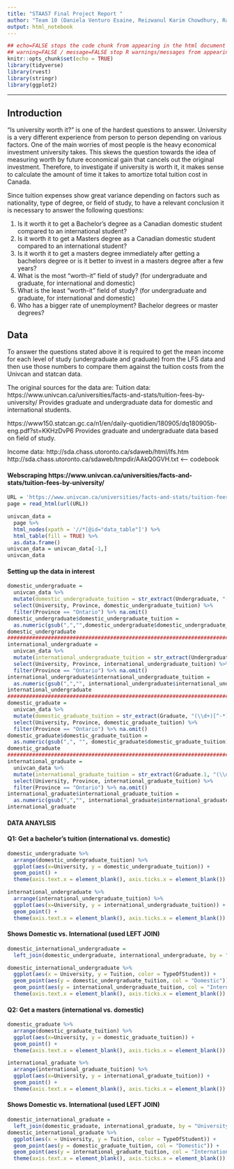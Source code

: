 ```yaml
---
title: "STAA57 Final Project Report "
author: "Team 10 (Daniela Venturo Esaine, Reizwanul Karim Chowdhury, Ralph Samson Lal, Xiaotong Ye)"
output: html_notebook
---
```

```r
## echo=FALSE stops the code chunk from appearing in the html document
## warning=FALSE / message=FALSE stop R warnings/messages from appearing in the knit document
knitr::opts_chunk$set(echo = TRUE)
library(tidyverse)
library(rvest)
library(stringr)
library(ggplot2)
```


***

<!-- 
(everything below in here is an .html comment)

Instructions: 
- Use typical structure of data analysis report, w/ sections:
    + Introduction
    + Data
    + Analysis
    + Summary
    + Appendix (optional)
- Report should be 5 pages MAX (when compiled/knit as pdf)
- Appendix does not count towards page limit
- Put all your data in a separate "./data/" sub-folder 
- Submit compressed project folder 
- You submissions should be reproducible (i.e. I should be able to   
  re-compile your report with a click of the Preview/Knit button) 

-->

## Introduction 

"Is university worth it?" is one of the hardest questions to answer. University is a very different experience from person to person depending on various factors. One of the main worries of most people is the heavy economical investment university takes. This skews the question towards the idea of measuring worth by future economical gain that cancels out the original investment. Therefore, to investigate if university is worth it, it makes sense to calculate the amount of time it takes to amortize total tuition cost in Canada.

Since tuition expenses show great variance depending on factors such as nationality, type of degree, or field of study, to have a relevant conclusion it is necessary to answer the following questions:

1. Is it worth it to get a Bachelor's degree as a Canadian domestic student compared to an international student?
2. Is it worth it to get a Masters degree as a Canadian domestic student compared to an international student?
3. Is it worth it to get a masters degree immediately after getting a bachelors degree or is it better to invest in a masters degree after a few years?
4. What is the most "worth-it" field of study? (for undergraduate and graduate, for international and domestic)
5. What is the least "worth-it" field of study? (for undergraduate and graduate, for international and domestic)
6. Who has a bigger rate of unemployment? Bachelor degrees or master degrees?

## Data 

To answer the questions stated above it is required to get the mean income for each level of study (undergraduate and graduate) from the LFS data and then use those numbers to compare them against the tuition costs from the Univcan and statcan data.

The original sources for the data are:
Tuition data:
https://www.univcan.ca/universities/facts-and-stats/tuition-fees-by-university/
Provides graduate and undergraduate data for domestic and international students.

https://www150.statcan.gc.ca/n1/en/daily-quotidien/180905/dq180905b-eng.pdf?st=KKHzDvP6
Provides graduate and undergraduate data based on field of study.

Income data:
http://sda.chass.utoronto.ca/sdaweb/html/lfs.htm
http://sda.chass.utoronto.ca/sdaweb/tmpdir/AAkQ0GVH.txt <-- codebook

#### Webscraping https://www.univcan.ca/universities/facts-and-stats/tuition-fees-by-university/
```r
URL = 'https://www.univcan.ca/universities/facts-and-stats/tuition-fees-by-university/'
page = read_html(url(URL))

univcan_data =   
  page %>% 
  html_nodes(xpath = '//*[@id="data_table"]') %>%
  html_table(fill = TRUE) %>% 
  as.data.frame()
univcan_data = univcan_data[-1,]
univcan_data
```

#### Setting up the data in interest
```r
domestic_undergraduate =
  univcan_data %>% 
  mutate(domestic_undergraduate_tuition = str_extract(Undergraduate, "(\\d+)[^-*]*$")) %>% 
  select(University, Province, domestic_undergraduate_tuition) %>% 
  filter(Province == "Ontario") %>% na.omit()
domestic_undergraduate$domestic_undergraduate_tuition =
  as.numeric(gsub(",","",domestic_undergraduate$domestic_undergraduate_tuition))
domestic_undergraduate
######################################################################################################################
international_undergraduate =
  univcan_data %>% 
  mutate(international_undergraduate_tuition = str_extract(Undergraduate.1, "(\\d+)[^-*]*$")) %>% 
  select(University, Province, international_undergraduate_tuition) %>% 
  filter(Province == "Ontario") %>% na.omit()
international_undergraduate$international_undergraduate_tuition = 
  as.numeric(gsub(",","", international_undergraduate$international_undergraduate_tuition))
international_undergraduate
######################################################################################################################
domestic_graduate =
  univcan_data %>% 
  mutate(domestic_graduate_tuition = str_extract(Graduate, "(\\d+)[^-*]*$")) %>% 
  select(University, Province, domestic_graduate_tuition) %>% 
  filter(Province == "Ontario") %>% na.omit()
domestic_graduate$domestic_graduate_tuition = 
  as.numeric(gsub(",", "", domestic_graduate$domestic_graduate_tuition))
domestic_graduate
######################################################################################################################
international_graduate =
  univcan_data %>% 
  mutate(international_graduate_tuition = str_extract(Graduate.1, "(\\d+)[^-*]*$")) %>% 
  select(University, Province, international_graduate_tuition) %>% 
  filter(Province == "Ontario") %>% na.omit()
international_graduate$international_graduate_tuition = 
  as.numeric(gsub(",","", international_graduate$international_graduate_tuition))
international_graduate
```


#### DATA ANAYLSIS

#### Q1: Get a bachelor's tuition (international vs. domestic)
```r
domestic_undergraduate %>% 
  arrange(domestic_undergraduate_tuition) %>% 
  ggplot(aes(x=University, y = domestic_undergraduate_tuition)) + 
  geom_point() +
  theme(axis.text.x = element_blank(), axis.ticks.x = element_blank())

international_undergraduate %>% 
  arrange(international_undergraduate_tuition) %>% 
  ggplot(aes(x=University, y = international_undergraduate_tuition)) + 
  geom_point() +
  theme(axis.text.x = element_blank(), axis.ticks.x = element_blank())
```


#### Shows Domestic vs. International (used LEFT JOIN)
```r
domestic_international_undergraduate = 
  left_join(domestic_undergraduate, international_undergraduate, by = "University")

domestic_international_undergraduate %>% 
  ggplot(aes(x = University, y = Tuition, color = TypeOfStudent)) + 
  geom_point(aes(y = domestic_undergraduate_tuition, col = "Domestic")) + 
  geom_point(aes(y = international_undergraduate_tuition, col = "International")) +
  theme(axis.text.x = element_blank(), axis.ticks.x = element_blank())
```


#### Q2: Get a masters (international vs. domestic)
```r
domestic_graduate %>% 
  arrange(domestic_graduate_tuition) %>% 
  ggplot(aes(x=University, y = domestic_graduate_tuition)) + 
  geom_point() +
  theme(axis.text.x = element_blank(), axis.ticks.x = element_blank())

international_graduate %>% 
  arrange(international_graduate_tuition) %>% 
  ggplot(aes(x=University, y = international_graduate_tuition)) + 
  geom_point() +
  theme(axis.text.x = element_blank(), axis.ticks.x = element_blank())
```


#### Shows Domestic vs. International (used LEFT JOIN)
```r
domestic_international_graduate = 
  left_join(domestic_graduate, international_graduate, by = "University")
domestic_international_graduate %>% 
  ggplot(aes(x = University, y = Tuition, color = TypeOfStudent)) + 
  geom_point(aes(y = domestic_graduate_tuition, col = "Domestic")) + 
  geom_point(aes(y = international_graduate_tuition, col = "International")) + 
  theme(axis.text.x = element_blank(), axis.ticks.x = element_blank())
```